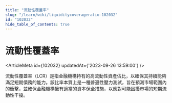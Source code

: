 ```yaml
---
title: "流動性覆蓋率"
slug: "/learn/wiki/liquiditycoverageratio-102032"
id: "102032"
hide_table_of_contents: true
---
```



# 流動性覆蓋率

<ArticleMeta id={102032} updatedAt={'2023-09-26 13:59:00'} />
<div className='border-solid border-b border-t-0 my-4 border-[var(--ifm-color-gray-300)]' />

流動性覆蓋率（LCR）是指金融機構持有的高流動性資產佔比，以確保其持續能夠滿足短期債務的能力。該比率本質上是一種普遍性壓力測試，旨在預測市場範圍內的衝擊，並確保金融機構擁有適當的資本保全措施，以應對可能困擾市場的短期流動性干擾。
